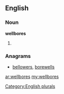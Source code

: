 ==English==

===Noun===
'''wellbores'''

# {{plural of|[[wellbore]]}}

===Anagrams===
* [[bellowers#English|bellowers]], [[borewells#English|borewells]]

[[Category:English plurals]]

[[ar:wellbores]]
[[my:wellbores]]